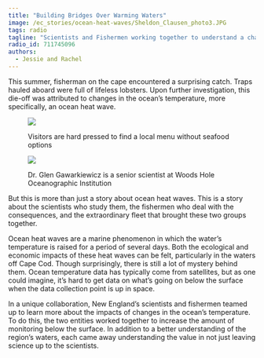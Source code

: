 ```yaml
---
title: "Building Bridges Over Warming Waters"
image: /ec_stories/ocean-heat-waves/Sheldon_Clausen_photo3.JPG
tags: radio
tagline: "Scientists and Fishermen working together to understand a changing ocean"
radio_id: 711745096
authors:
  - Jessie and Rachel
---
```


This summer, fisherman on the cape encountered a surprising catch. Traps hauled aboard were full of lifeless lobsters. Upon further investigation, this die-off was attributed to changes in the ocean’s temperature, more specifically, an ocean heat wave.

<figure>
<figure style = "margin:0 0 1em 0;">
<img src ="/ec_stories/ocean-heat-waves/Sheldon_Clausen_photo4.jpg">
<figcaption>
<p>Visitors are hard pressed to find a local menu without seafood options</p>
</figcaption>
</figure>
<figure style = "margin:0 0 0 0;">
<img src ="/ec_stories/ocean-heat-waves/Sheldon_Clausen_photo2.JPG">
<figcaption>
<p>Dr. Glen Gawarkiewicz is a senior scientist at Woods Hole Oceanographic Institution</p>
</figcaption>
</figure>
</figure>

But this is more than just a story about ocean heat waves. This is a story about the scientists who study them, the fishermen who deal with the consequences, and the extraordinary fleet that brought these two groups together. 

Ocean heat waves are a marine phenomenon in which the water’s temperature is raised for a period of several days. Both the ecological and economic impacts of these heat waves can be felt, particularly in the waters off Cape Cod. Though surprisingly, there is still a lot of mystery behind them. Ocean temperature data has typically come from satellites, but as one could imagine, it’s hard to get data on what’s going on below the surface when the data collection point is up in space.

In a unique collaboration, New England’s scientists and fishermen teamed up to learn more about the impacts of changes in the ocean’s temperature. To do this, the two entities worked together to increase the amount of monitoring below the surface. In addition to a better understanding of the region’s waters, each came away understanding the value in not just leaving science up to the scientists. 
